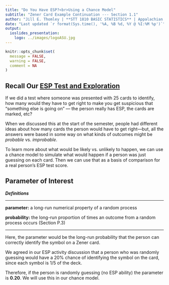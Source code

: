 ```yaml
---
title: "Do You Have ESP?<br>Using a Chance Model"
subtitle: "Zener Card Example Continuation --- Section 1.1"
author: "Jill E. Thomley | **STT 1810 BASIC STATISTICS** | Appalachian State University"
date: "Last updated `r format(Sys.time(), '%A, %B %d, %Y @ %I:%M %p')`"
output: 
  ioslides_presentation:
    logo: ../images/logoASU.jpg
---
```


```r
knitr::opts_chunk$set(
  message = FALSE,
  warning = FALSE,
  comment = NA
)
```


## Recall Our [ESP Test and Exploration](https://stat-jet-asu.github.io/STT1810BasicStatistics/Slides/Chapter00/ESPZenerCards_P_1.html)

If we did a test where someone was presented with 25 cards to identify, how many would they have to get right to make you get suspicious that “something else is going on” --- the person really has ESP, the cards are marked, etc?

When we discussed this at the start of the semester, people had different ideas about how many cards the person would have to get right---but, all the answers were based in some way on what kinds of outcomes might be *probable* vs. *improbable*.

To learn more about what would be likely vs. unlikely to happen, we can use a chance model to simulate what would happen if a person was just guessing on each card. Then we can use that as a basis of comparison for a real person's ESP test score. 


## Parameter of Interest

***Definitions***
<hr>
**parameter:** a long-run numerical property of a random process

**probability:** the long-run proportion of times an outcome from a random process occurs (Section P.3)
<hr>

Here, the parameter would be the long-run probability that the person can correctly identify the symbol on a Zener card.

We agreed in our ESP activity discussion that a person who was randomly guessing would have a 20% chance of identifying the symbol on the card, since each symbol is 1/5 of the deck.

Therefore, if the person is randomly guessing (no ESP ability) the parameter is **0.20**. We will use this in our chance model.